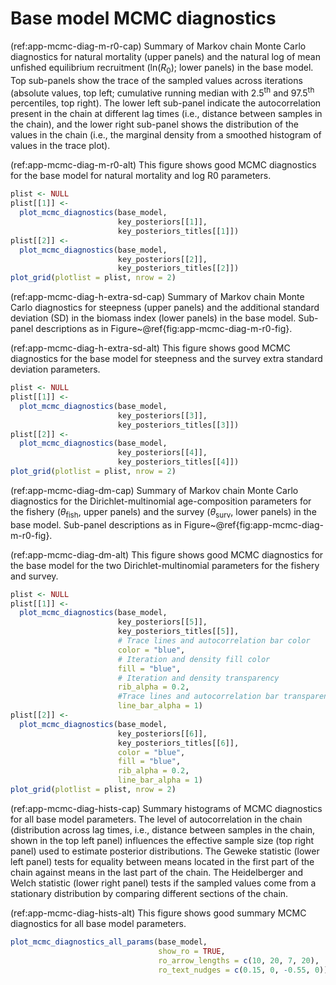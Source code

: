 \newpage

\rfoot{Base model MCMC diagnostics}

# Base model MCMC diagnostics

(ref:app-mcmc-diag-m-r0-cap) Summary of Markov chain Monte Carlo diagnostics
for natural mortality (upper panels) and the natural log of mean unfished
equilibrium recruitment (ln($R_0$); lower panels) in the base
model. Top sub-panels show the trace of the sampled values across iterations
(absolute values, top left; cumulative running median with 2.5^th^ and
97.5^th^ percentiles, top right). The lower left sub-panel indicate the
autocorrelation present in the chain at different lag times (i.e., distance
between samples in the chain), and the lower right sub-panel shows the
distribution of the values in the chain (i.e., the marginal density from a
smoothed histogram of values in the trace plot).

(ref:app-mcmc-diag-m-r0-alt) This figure shows good MCMC diagnostics for the
base model for natural mortality and log R0 parameters.

```r
plist <- NULL
plist[[1]] <-
  plot_mcmc_diagnostics(base_model,
                        key_posteriors[[1]],
                        key_posteriors_titles[[1]])
plist[[2]] <-
  plot_mcmc_diagnostics(base_model,
                        key_posteriors[[2]],
                        key_posteriors_titles[[2]])
plot_grid(plotlist = plist, nrow = 2)
```

(ref:app-mcmc-diag-h-extra-sd-cap) Summary of Markov chain Monte Carlo
diagnostics for steepness (upper panels) and the additional standard
deviation (SD) in the biomass index (lower panels) in the base model.
Sub-panel descriptions as in Figure~\@ref{fig:app-mcmc-diag-m-r0-fig}.

(ref:app-mcmc-diag-h-extra-sd-alt) This figure shows good MCMC diagnostics
for the base model for steepness and the survey extra standard deviation
parameters.

```r

plist <- NULL
plist[[1]] <-
  plot_mcmc_diagnostics(base_model,
                        key_posteriors[[3]],
                        key_posteriors_titles[[3]])
plist[[2]] <-
  plot_mcmc_diagnostics(base_model,
                        key_posteriors[[4]],
                        key_posteriors_titles[[4]])
plot_grid(plotlist = plist, nrow = 2)
```
(ref:app-mcmc-diag-dm-cap) Summary of Markov chain Monte Carlo diagnostics
for the Dirichlet-multinomial age-composition parameters for the fishery ($\theta_{\text{fish}}$, upper panels) and the survey ($\theta_{\text{surv}}$,
lower panels) in the base model. Sub-panel descriptions as in Figure~\@ref{fig:app-mcmc-diag-m-r0-fig}.

(ref:app-mcmc-diag-dm-alt) This figure shows good MCMC diagnostics for the
base model for the two Dirichlet-multinomial parameters for the fishery and
survey.
```r

plist <- NULL
plist[[1]] <-
  plot_mcmc_diagnostics(base_model,
                        key_posteriors[[5]],
                        key_posteriors_titles[[5]],
                        # Trace lines and autocorrelation bar color
                        color = "blue",
                        # Iteration and density fill color
                        fill = "blue",
                        # Iteration and density transparency
                        rib_alpha = 0.2,
                        #Trace lines and autocorrelation bar transparency
                        line_bar_alpha = 1)
plist[[2]] <-
  plot_mcmc_diagnostics(base_model,
                        key_posteriors[[6]],
                        key_posteriors_titles[[6]],
                        color = "blue",
                        fill = "blue",
                        rib_alpha = 0.2,
                        line_bar_alpha = 1)
plot_grid(plotlist = plist, nrow = 2)
```
(ref:app-mcmc-diag-hists-cap) Summary histograms of MCMC diagnostics for all
base model parameters. The level of autocorrelation in the chain
(distribution across lag times, i.e., distance between samples in the chain,
shown in the top left panel) influences the effective sample size (top right
panel) used to estimate posterior distributions. The Geweke statistic (lower
left panel) tests for equality between means located in the first part of
the chain against means in the last part of the chain. The Heidelberger and
Welch statistic (lower right panel) tests if the sampled values come from
a stationary distribution by comparing different sections of the chain.

(ref:app-mcmc-diag-hists-alt) This figure shows good summary MCMC
diagnostics for all base model parameters.

```r

plot_mcmc_diagnostics_all_params(base_model,
                                 show_ro = TRUE,
                                 ro_arrow_lengths = c(10, 20, 7, 20),
                                 ro_text_nudges = c(0.15, 0, -0.55, 0))
```


